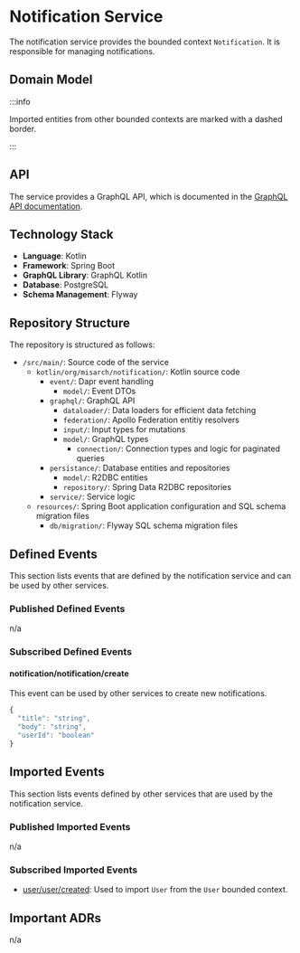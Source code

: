 
# Notification Service

The notification service provides the bounded context `Notification`.
It is responsible for managing notifications.

## Domain Model

<CustomImage path="/renderedDiagrams/notificationDomainModel" width="320" height="187.25" />

:::info

Imported entities from other bounded contexts are marked with a dashed border.

:::

## API

The service provides a GraphQL API, which is documented in the [GraphQL API documentation](/docs/graphql/notification).

## Technology Stack

- **Language**: Kotlin
- **Framework**: Spring Boot
- **GraphQL Library**: GraphQL Kotlin
- **Database**: PostgreSQL
- **Schema Management**: Flyway

## Repository Structure

The repository is structured as follows:

<div className="repository-structure" >

- `/src/main/`: Source code of the service
  - `kotlin/org/misarch/notification/`: Kotlin source code
    - `event/`: Dapr event handling
      - `model/`: Event DTOs
    - `graphql/`: GraphQL API
      - `dataloader/`: Data loaders for efficient data fetching
      - `federation/`: Apollo Federation entitiy resolvers
      - `input/`: Input types for mutations
      - `model/`: GraphQL types
        - `connection/`: Connection types and logic for paginated queries
    - `persistance/`: Database entities and repositories
      - `model/`: R2DBC entities
      - `repository/`: Spring Data R2DBC repositories
    - `service/`: Service logic
  - `resources/`: Spring Boot application configuration and SQL schema migration files
    - `db/migration/`: Flyway SQL schema migration files

</div>

## Defined Events

This section lists events that are defined by the notification service and can be used by other services.

### Published Defined Events

n/a

### Subscribed Defined Events

#### notification/notification/create

This event can be used by other services to create new notifications.

```js
{
  "title": "string",
  "body": "string",
  "userId": "boolean"
}
```

## Imported Events

This section lists events defined by other services that are used by the notification service.

### Published Imported Events

n/a

### Subscribed Imported Events

- [user/user/created](/docs/docs/dev-manuals/services/user#userusercreated): Used to import `User` from the `User` bounded context.

## Important ADRs

n/a
